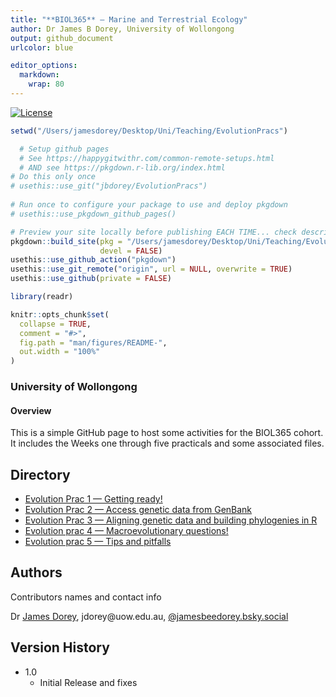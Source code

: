 ```yaml
---
title: "**BIOL365** — Marine and Terrestrial Ecology"
author: Dr James B Dorey, University of Wollongong
output: github_document
urlcolor: blue

editor_options: 
  markdown: 
    wrap: 80
---
```


<!-- badges: start -->

[![License](https://img.shields.io/badge/license-GPL%20(%3E=%203)-lightgrey.svg?style=flat)](http://www.gnu.org/licenses/gpl-3.0.html)

<!-- badges: end -->

```r
setwd("/Users/jamesdorey/Desktop/Uni/Teaching/EvolutionPracs")

  # Setup github pages 
  # See https://happygitwithr.com/common-remote-setups.html 
  # AND see https://pkgdown.r-lib.org/index.html
# Do this only once
# usethis::use_git("jbdorey/EvolutionPracs")
  
# Run once to configure your package to use and deploy pkgdown
# usethis::use_pkgdown_github_pages()

# Preview your site locally before publishing EACH TIME... check description for dependencies and check Actions on Github
pkgdown::build_site(pkg = "/Users/jamesdorey/Desktop/Uni/Teaching/EvolutionPracs",
                    devel = FALSE)
usethis::use_github_action("pkgdown")
usethis::use_git_remote("origin", url = NULL, overwrite = TRUE)
usethis::use_github(private = FALSE)
```

```r
library(readr)
```

<!-- README.md is generated from README.Rmd. Please edit that file -->

```r
knitr::opts_chunk$set(
  collapse = TRUE,
  comment = "#>",
  fig.path = "man/figures/README-",
  out.width = "100%"
)
```


### University of Wollongong

#### **Overview**
This is a simple GitHub page to host some activities for the BIOL365 cohort. It includes the Weeks one through five practicals and some associated files.

## Directory
* [Evolution Prac 1 — Getting ready!](https://jbdorey.github.io/EvolutionPracs/articles/PhyloPrac1.html)
* [Evolution Prac 2 — Access genetic data from GenBank](https://jbdorey.github.io/EvolutionPracs/articles/PhyloPrac2.html)
* [Evolution Prac 3 — Aligning genetic data and building phylogenies in R](https://jbdorey.github.io/EvolutionPracs/articles/PhyloPrac3.html)
* [Evolution prac 4 — Macroevolutionary questions!](https://jbdorey.github.io/EvolutionPracs/articles/PhyloPrac4.html)
* [Evolution prac 5 — Tips and pitfalls](https://jbdorey.github.io/EvolutionPracs/articles/PhyloPrac5.html)


## Authors

Contributors names and contact info

Dr [James Dorey](https://scholars.uow.edu.au/james-dorey), jdorey@uow.edu.au, 
[@jamesbeedorey.bsky.social]([https://twitter.com/dompizzie](https://bsky.app/profile/jamesbeedorey.bsky.social))

## Version History

* 1.0
    * Initial Release and fixes